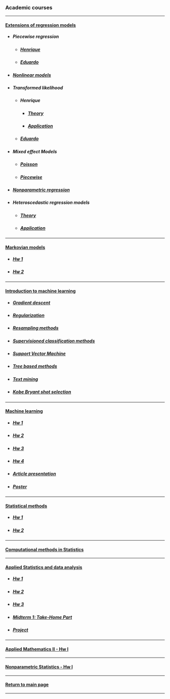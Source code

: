 ### Academic courses

***

<h4>[Extensions of regression models](https://github.com/mynameislaure/emr15)</h4>

* <h5>Piecewise regression</h5>
    + <h5>[Henrique](http://mynameislaure.github.io/academic_courses/emr15/piecewise/)</h5>
    + <h5>[Eduardo](http://mynameislaure.github.io/academic_courses/emr15/piecewise/piecewise.html)</h5>

* <h5>[Nonlinear models](http://mynameislaure.github.io/academic_courses/emr15/nls/)</h5>

* <h5>Transformed likelihood</h5>
    + <h5>Henrique</h5>
        - <h5>[Theory](http://mynameislaure.github.io/academic_courses/emr15/trans_likelihood/theory.html)</h5>
        - <h5>[Application](http://mynameislaure.github.io/academic_courses/emr15/trans_likelihood/application.html)</h5>
    + <h5>[Eduardo](http://mynameislaure.github.io/academic_courses/emr15/trans_likelihood/application-eduardojr.html)</h5>

* <h5>Mixed effect Models</h5>
    + <h5>[Poisson](http://mynameislaure.github.io/academic_courses/emr15/lme/mixed_poisson_model.html)</h5>
    + <h5>[Piecewise](http://mynameislaure.github.io/academic_courses/emr15/lme/piecewise_mixed_model.html)</h5>

* <h5>[Nonparametric regression](http://mynameislaure.github.io/academic_courses/emr15/nonparametric/)</h5>

* <h5>Heteroscedastic regression models</h5>
    + <h5>[Theory](http://mynameislaure.github.io/academic_courses/emr15/hetero/theory.html)</h5>
    + <h5>[Application](http://mynameislaure.github.io/academic_courses/emr15/hetero/application.html)</h5>

***

<h4>[Markovian models](https://github.com/mynameislaure/ce064mm)</h4>

* <h5>[Hw 1](http://mynameislaure.github.io/academic_courses/markov/hw1/master.pdf)</h5>

* <h5>[Hw 2](http://mynameislaure.github.io/academic_courses/markov/hw2/master.pdf)</h5>

***

<h4>[Introduction to machine learning](https://github.com/mynameislaure/ce062)</h4>

+ <h5>[Gradient descent](http://mynameislaure.github.io/academic_courses/intro2ml/gradient_descent/)</h5>

+ <h5>[Regularization](http://mynameislaure.github.io/academic_courses/intro2ml/regularization/)</h5>

+ <h5>[Resampling methods](http://mynameislaure.github.io/academic_courses/intro2ml/resampling_methods/)</h5>

+ <h5>[Supervisioned classification methods](http://mynameislaure.github.io/academic_courses/intro2ml/supervisioned_classification_methods/)</h5>

+ <h5>[Support Vector Machine](http://mynameislaure.github.io/academic_courses/intro2ml/support_vector_machine/)</h5>

+ <h5>[Tree based methods](http://mynameislaure.github.io/academic_courses/intro2ml/tree_based_methods/)</h5>

+ <h5>[Text mining](http://mynameislaure.github.io/academic_courses/intro2ml/text_mining/)</h5>

+ <h5>[Kobe Bryant shot selection](http://mynameislaure.github.io/academic_courses/intro2ml/kobe_bryant_shot_selection/)</h5>

***

<h4>[Machine learning](https://github.com/mynameislaure/ML-UFMG)</h4>

* <h5>[Hw 1](http://mynameislaure.github.io/academic_courses/ml/hw1/master.pdf)</h5>

* <h5>[Hw 2](http://mynameislaure.github.io/academic_courses/ml/hw2/master.pdf)</h5>

* <h5>[Hw 3](http://mynameislaure.github.io/academic_courses/ml/hw3/master.pdf)</h5>

* <h5>[Hw 4](http://mynameislaure.github.io/academic_courses/ml/hw4/master.pdf)</h5>

* <h5>[Article presentation](http://mynameislaure.github.io/academic_courses/ml/article/master.pdf)</h5>

* <h5>[Poster](http://mynameislaure.github.io/academic_courses/ml/poster/master.pdf)</h5>

***

<h4>[Statistical methods](https://github.com/mynameislaure/mi404-statistical_methods)</h4>

* <h5>[Hw 1](http://mynameislaure.github.io/academic_courses/stat_methods/hw1.pdf)</h5>

* <h5>[Hw 2](http://mynameislaure.github.io/academic_courses/stat_methods/hw2.pdf)</h5>

***

<h4>[Computational methods in Statistics](http://mynameislaure.github.io/academic_courses/cms/)</h4>

***

<h4>[Applied Statistics and data analysis](https://github.com/mynameislaure/amcs210)</h4>

* <h5>[Hw 1](https://mynameislaure.github.io/academic_courses/applied_stats/hw1.pdf)</h5>

* <h5>[Hw 2](https://mynameislaure.github.io/academic_courses/applied_stats/hw2.pdf)</h5>

* <h5>[Hw 3](https://mynameislaure.github.io/academic_courses/applied_stats/hw3.pdf)</h5>

* <h5>[Midterm 1: Take-Home Part](https://mynameislaure.github.io/academic_courses/applied_stats/md1-thp.pdf)</h5>

* <h5>[Project](https://mynameislaure.github.io/academic_courses/applied_stats/project.pdf)</h5>

***

<h4>[Applied Mathematics II - Hw I](http://mynameislaure.github.io/academic_courses/applied_math_ii/hw1.pdf)</h4>

***

<h4>[Nonparametric Statistics - Hw I](http://mynameislaure.github.io/academic_courses/nonparametric_stat/hw1.pdf)</h4>

***

<h4>[Return to main page](http://mynameislaure.github.io)</h4>

***